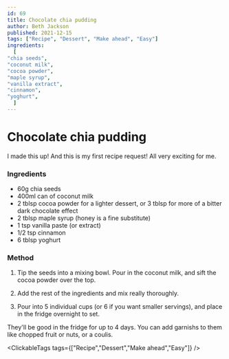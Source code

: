```yaml
---
id: 69
title: Chocolate chia pudding
author: Beth Jackson
published: 2021-12-15
tags: ["Recipe", "Dessert", "Make ahead", "Easy"]
ingredients:
  [
"chia seeds",
"coconut milk",
"cocoa powder",
"maple syrup",
"vanilla extract",
"cinnamon",
"yoghurt",
  ]
---
```


# Chocolate chia pudding

<BlogTextWrapper>

I made this up! And this is my first recipe request! All very exciting for me.

</BlogTextWrapper>

<BlogTextWrapper>

### Ingredients

- 60g chia seeds
- 400ml can of coconut milk
- 2 tblsp cocoa powder for a lighter dessert, or 3 tblsp for more of a bitter dark chocolate effect
- 2 tblsp maple syrup (honey is a fine substitute)
- 1 tsp vanilla paste (or extract)
- 1/2 tsp cinnamon
- 6 tblsp yoghurt

</BlogTextWrapper>

<BlogTextWrapper>

### Method

1. Tip the seeds into a mixing bowl. Pour in the coconut milk, and sift the cocoa powder over the top.

2. Add the rest of the ingredients and mix really thoroughly.

3. Pour into 5 individual cups (or 6 if you want smaller servings), and place in the fridge overnight to set.

They'll be good in the fridge for up to 4 days. You can add garnishs to them like chopped fruit or nuts, or a coulis.

</BlogTextWrapper>

<ClickableTags tags={["Recipe","Dessert","Make ahead","Easy"]} />
